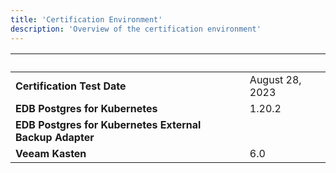 ```yaml
---
title: 'Certification Environment'
description: 'Overview of the certification environment'
---
```


|  &nbsp;    | &nbsp; |
| ----------- | ----------- |
| **Certification Test Date**      |   August 28, 2023       |
| **EDB Postgres for Kubernetes**  |    1.20.2   |
| **EDB Postgres for Kubernetes External Backup Adapter**  |
| **Veeam Kasten**  |   6.0   |
